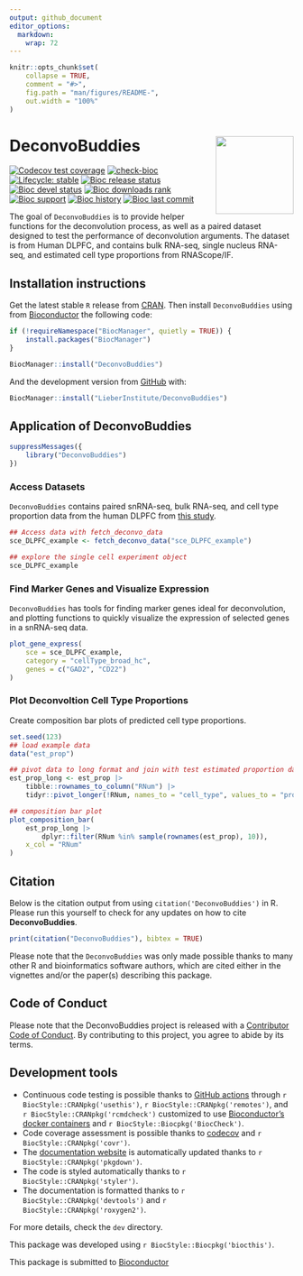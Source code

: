 ```yaml
---
output: github_document
editor_options: 
  markdown: 
    wrap: 72
---
```


<!-- README.md is generated from README.Rmd. Please edit that file -->

```r
knitr::opts_chunk$set(
    collapse = TRUE,
    comment = "#>",
    fig.path = "man/figures/README-",
    out.width = "100%"
)
```

# DeconvoBuddies <img src="man/figures/logo.png" align="right" height="138"/>

<!-- badges: start -->

[![Codecov test
coverage](https://codecov.io/gh/lahuuki/DeconvoBuddies/branch/main/graph/badge.svg)](https://codecov.io/gh/lahuuki/DeconvoBuddies?branch=main)
[![check-bioc](https://github.com/LieberInstitute/DeconvoBuddies/actions/workflows/check-bioc.yml/badge.svg)](https://github.com/LieberInstitute/DeconvoBuddies/actions/workflows/check-bioc.yml)
[![Lifecycle:
stable](https://img.shields.io/badge/lifecycle-stable-brightgreen.svg)](https://lifecycle.r-lib.org/articles/stages.html#stable)
[![Bioc release
status](http://www.bioconductor.org/shields/build/release/bioc/DeconvoBuddies.svg)](https://bioconductor.org/checkResults/release/bioc-LATEST/DeconvoBuddies)
[![Bioc devel
status](http://www.bioconductor.org/shields/build/devel/bioc/DeconvoBuddies.svg)](https://bioconductor.org/checkResults/devel/bioc-LATEST/DeconvoBuddies)
[![Bioc downloads
rank](https://bioconductor.org/shields/downloads/release/DeconvoBuddies.svg)](http://bioconductor.org/packages/stats/bioc/DeconvoBuddies/)
[![Bioc
support](https://bioconductor.org/shields/posts/DeconvoBuddies.svg)](https://support.bioconductor.org/tag/DeconvoBuddies)
[![Bioc
history](https://bioconductor.org/shields/years-in-bioc/DeconvoBuddies.svg)](https://bioconductor.org/packages/release/bioc/html/DeconvoBuddies.html#since)
[![Bioc last
commit](https://bioconductor.org/shields/lastcommit/devel/bioc/DeconvoBuddies.svg)](http://bioconductor.org/checkResults/devel/bioc-LATEST/DeconvoBuddies/)

<!-- badges: end -->

The goal of `DeconvoBuddies` is to provide helper functions for the
deconvolution process, as well as a paired dataset designed to test the
performance of deconvolution arguments. The dataset is from Human DLPFC,
and contains bulk RNA-seq, single nucleus RNA-seq, and estimated cell
type proportions from RNAScope/IF.

## Installation instructions

Get the latest stable `R` release from
[CRAN](http://cran.r-project.org/). Then install `DeconvoBuddies` using
from [Bioconductor](http://bioconductor.org/) the following code:

```r
if (!requireNamespace("BiocManager", quietly = TRUE)) {
    install.packages("BiocManager")
}

BiocManager::install("DeconvoBuddies")
```

And the development version from [GitHub](https://github.com/) with:

```r
BiocManager::install("LieberInstitute/DeconvoBuddies")
```

## Application of DeconvoBuddies

```r
suppressMessages({
    library("DeconvoBuddies")
})
```

### Access Datasets

`DeconvoBuddies` contains paired snRNA-seq, bulk RNA-seq, and cell type proportion
data from the human DLPFC from [this study](https://github.com/LieberInstitute/Human_DLPFC_Deconvolution).

```r
## Access data with fetch_deconvo_data
sce_DLPFC_example <- fetch_deconvo_data("sce_DLPFC_example")

## explore the single cell experiment object
sce_DLPFC_example
```

### Find Marker Genes and Visualize Expression

`DeconvoBuddies` has tools for finding marker genes ideal for deconvolution,
and plotting functions to quickly visualize the expression of selected genes in a 
snRNA-seq data.

```r
plot_gene_express(
    sce = sce_DLPFC_example,
    category = "cellType_broad_hc",
    genes = c("GAD2", "CD22")
)
```

### Plot Deconvoltion Cell Type Proportions

Create composition bar plots of predicted cell type proportions.

```r
set.seed(123)
## load example data
data("est_prop")

## pivot data to long format and join with test estimated proportion data
est_prop_long <- est_prop |>
    tibble::rownames_to_column("RNum") |>
    tidyr::pivot_longer(!RNum, names_to = "cell_type", values_to = "prop")

## composition bar plot
plot_composition_bar(
    est_prop_long |>
        dplyr::filter(RNum %in% sample(rownames(est_prop), 10)),
    x_col = "RNum"
)
```

## Citation

Below is the citation output from using `citation('DeconvoBuddies')` in
R. Please run this yourself to check for any updates on how to cite
**DeconvoBuddies**.

```r
print(citation("DeconvoBuddies"), bibtex = TRUE)
```

Please note that the `DeconvoBuddies` was only made possible thanks to
many other R and bioinformatics software authors, which are cited either
in the vignettes and/or the paper(s) describing this package.

## Code of Conduct

Please note that the DeconvoBuddies project is released with a
[Contributor Code of
Conduct](http://bioconductor.org/about/code-of-conduct/). By
contributing to this project, you agree to abide by its terms.

## Development tools

-   Continuous code testing is possible thanks to [GitHub
    actions](https://www.tidyverse.org/blog/2020/04/usethis-1-6-0/)
    through `r BiocStyle::CRANpkg('usethis')`,
    `r BiocStyle::CRANpkg('remotes')`, and
    `r BiocStyle::CRANpkg('rcmdcheck')` customized to use
    [Bioconductor's docker
    containers](https://www.bioconductor.org/help/docker/) and
    `r BiocStyle::Biocpkg('BiocCheck')`.
-   Code coverage assessment is possible thanks to
    [codecov](https://codecov.io/gh) and `r BiocStyle::CRANpkg('covr')`.
-   The [documentation website](http://.github.io/DeconvoBuddies) is
    automatically updated thanks to `r BiocStyle::CRANpkg('pkgdown')`.
-   The code is styled automatically thanks to
    `r BiocStyle::CRANpkg('styler')`.
-   The documentation is formatted thanks to
    `r BiocStyle::CRANpkg('devtools')` and
    `r BiocStyle::CRANpkg('roxygen2')`.

For more details, check the `dev` directory.

This package was developed using `r BiocStyle::Biocpkg('biocthis')`.

This package is submitted to [Bioconductor](https://github.com/Bioconductor/Contributions/issues/3503)
